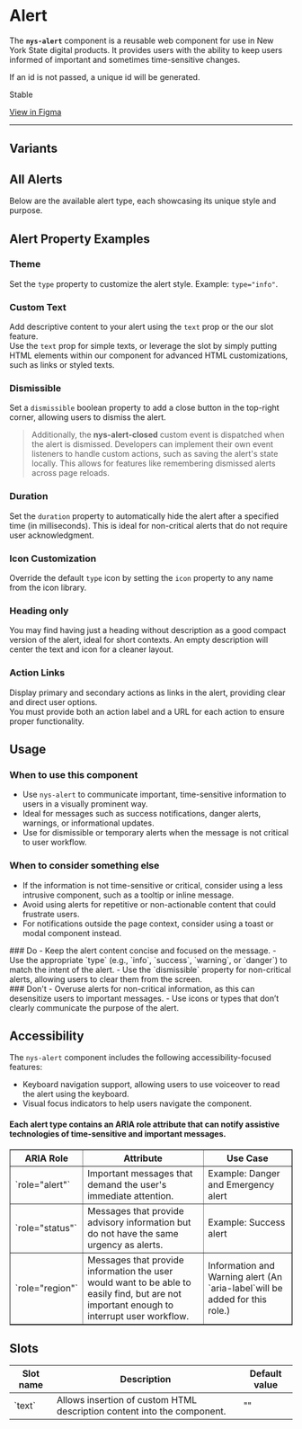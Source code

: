 
<Meta of={NysAlertStories} title="Components/Alert/Documentation" />

# Alert

The **`nys-alert`** component is a reusable web component for use in New York State digital products. It provides users with the ability to keep users informed of important and sometimes time-sensitive changes.

If an id is not passed, a unique id will be generated.

<p className="pill pill--stable">Stable</p>

<p className="pill pill--uikit"><a target="_blank" href="https://www.figma.com/design/0ogYpymUPQQfhELthntNbt/%F0%9F%92%A0-NYS-%2F-Excelsior-Components-(Alpha)?node-id=866-814&p=f&m=dev">View in Figma</a></p>

***

<Canvas of={NysAlertStories.Basic} />

<Controls />

## Variants
## All Alerts
Below are the available alert type, each showcasing its unique style and purpose.
<Canvas of={NysAlertStories.AllAlerts} />

## Alert Property Examples
### Theme
Set the `type` property to customize the alert style. Example: `type="info"`.
<Canvas of={NysAlertStories.AlertType} />

### Custom Text
Add descriptive content to your alert using the `text` prop or the our slot feature. \
Use the `text` prop for simple texts, or leverage the slot by simply putting HTML elements within our component for advanced HTML customizations, such as links or styled texts.
<Canvas of={NysAlertStories.Description} />

### Dismissible
Set a `dismissible` boolean property to add a close button in the top-right corner, allowing users to dismiss the alert.
> Additionally, the **nys-alert-closed** custom event is dispatched when the alert is dismissed. Developers can implement their own event listeners to handle custom actions, such as saving the alert's state locally. This allows for features like remembering dismissed alerts across page reloads.
<Canvas of={NysAlertStories.Dismissible} />

### Duration
Set the `duration` property to automatically hide the alert after a specified time (in milliseconds). This is ideal for non-critical alerts that do not require user acknowledgment.
<Canvas of={NysAlertStories.Duration} />

### Icon Customization
Override the default `type` icon by setting the `icon` property to any name from the icon library.
<Canvas of={NysAlertStories.CustomIcon} />

### Heading only
You may find having just a heading without description as a good compact version of the alert, ideal for short contexts. An empty description will center the text and icon for a cleaner layout.
<Canvas of={NysAlertStories.HeadingOnly} />

### Action Links
Display primary and secondary actions as links in the alert, providing clear and direct user options. \
You must provide both an action label and a URL for each action to ensure proper functionality.
<Canvas of={NysAlertStories.ActionLinks} />

## Usage 

### When to use this component
  - Use `nys-alert` to communicate important, time-sensitive information to users in a visually prominent way.
  - Ideal for messages such as success notifications, danger alerts, warnings, or informational updates.
  - Use for dismissible or temporary alerts when the message is not critical to user workflow.

### When to consider something else
  - If the information is not time-sensitive or critical, consider using a less intrusive component, such as a tooltip or inline message.
  - Avoid using alerts for repetitive or non-actionable content that could frustrate users.
  - For notifications outside the page context, consider using a toast or modal component instead.

<div className="nys-grid-row nys-grid-gap-lg">
  <div className="nys-mobile-lg:nys-grid-col">
    <div className="usage-card usage-card--do">
      ### <nys-icon name="check_circle" color="--var(nys-color-success)" /> Do 
      - Keep the alert content concise and focused on the message.
      - Use the appropriate `type` (e.g., `info`, `success`, `warning`, or `danger`) to match the intent of the alert.
      - Use the `dismissible` property for non-critical alerts, allowing users to clear them from the screen.
    </div>
  </div>
  <div className="nys-mobile-lg:nys-grid-col">
    <div className="usage-card usage-card--dont">
      ### <nys-icon name="error" color="--var(nys-color-warning)" /> Don't
      - Overuse alerts for non-critical information, as this can desensitize users to important messages.
      - Use icons or types that don’t clearly communicate the purpose of the alert.
    </div>
  </div>
</div>


## Accessibility

The `nys-alert` component includes the following accessibility-focused features:

- Keyboard navigation support, allowing users to use voiceover to read the alert using the keyboard.
- Visual focus indicators to help users navigate the component.

#### Each alert type contains an ARIA role attribute that can notify assistive technologies of time-sensitive and important messages. 
<table border="1">
  <thead>
    <tr>
      <th><strong>ARIA Role</strong></th>
      <th><strong>Attribute</strong></th>
      <th><strong>Use Case</strong></th>
    </tr>
  </thead>
  <tbody>
    <tr>
      <td>`role="alert"`</td>
      <td>Important messages that demand the user's immediate attention.</td>
      <td>Example: Danger and Emergency alert</td>
    </tr>
    <tr>
      <td>`role="status"`</td>
      <td>Messages that provide advisory information but do not have the same urgency as alerts.</td>
      <td>Example: Success alert</td>
    </tr>
    <tr>
      <td>`role="region"`</td>
      <td>Messages that provide information the user would want to be able to easily find, but are not important enough to interrupt user workflow.</td>
      <td>Information and Warning alert (An `aria-label`will be added for this role.)</td>
    </tr>
  </tbody>
</table>

## Slots
<table>
    <thead>
    <tr>
        <th>Slot name</th>
        <th>Description</th>
        <th>Default value</th>
    </tr>
    </thead>
    <tbody>
    <tr>
        <td>`text`</td>
        <td>Allows insertion of custom HTML description content into the component.</td>
        <td>""</td>
    </tr>
    </tbody>
</table>
